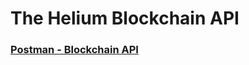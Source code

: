 # The Helium Blockchain API 

### [Postman - Blockchain API](https://documenter.getpostman.com/view/8776393/SVmsTzP6?version=latest)